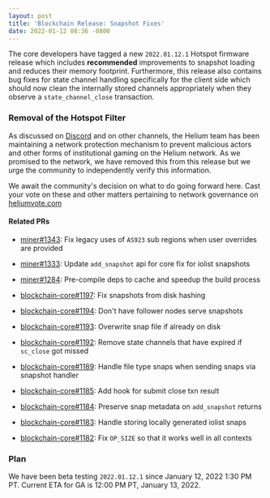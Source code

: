 ```yaml
---
layout: post
title: 'Blockchain Release: Snapshot Fixes'
date: 2022-01-12 08:36 -0800
---
```


The core developers have tagged a new `2022.01.12.1` Hotspot firmware release which includes
**recommended** improvements to snapshot loading and reduces their memory footprint. Furthermore,
this release also contains bug fixes for state channel handling specifically for the client side
which should now clean the internally stored channels appropriately when they observe a
`state_channel_close` transaction.

<!--truncate-->

### Removal of the Hotspot Filter

As discussed on
[Discord](https://discord.com/channels/404106811252408320/730418759298318346/930675333345206352) and
on other channels, the Helium team has been maintaining a network protection mechanism to prevent
malicious actors and other forms of institutional gaming on the Helium network. As we promised to
the network, we have removed this from this release but we urge the community to independently
verify this information.

We await the community's decision on what to do going forward here. Cast your vote on these and
other matters pertaining to network governance on [heliumvote.com](https://heliumvote.com)

#### Related PRs

- [miner#1343](https://github.com/helium/miner/pull/1343): Fix legacy uses of `AS923` sub regions
  when user overrides are provided
- [miner#1333](https://github.com/helium/miner/pull/1333): Update `add_snapshot` api for core fix
  for iolist snapshots
- [miner#1284](https://github.com/helium/miner/pull/1284): Pre-compile deps to cache and speedup the
  build process

- [blockchain-core#1197](https://github.com/helium/blockchain-core/pull/1197): Fix snapshots from
  disk hashing
- [blockchain-core#1194](https://github.com/helium/blockchain-core/pull/1194): Don't have follower
  nodes serve snapshots
- [blockchain-core#1193](https://github.com/helium/blockchain-core/pull/1193): Overwrite snap file
  if already on disk
- [blockchain-core#1192](https://github.com/helium/blockchain-core/pull/1192): Remove state channels
  that have expired if `sc_close` got missed
- [blockchain-core#1189](https://github.com/helium/blockchain-core/pull/1189): Handle file type
  snaps when sending snaps via snapshot handler
- [blockchain-core#1185](https://github.com/helium/blockchain-core/pull/1185): Add hook for submit
  close txn result
- [blockchain-core#1184](https://github.com/helium/blockchain-core/pull/1184): Preserve snap
  metadata on `add_snapshot` returns
- [blockchain-core#1183](https://github.com/helium/blockchain-core/pull/1183): Handle storing
  locally generated iolist snaps
- [blockchain-core#1182](https://github.com/helium/blockchain-core/pull/1182): Fix `OP_SIZE` so that
  it works well in all contexts

### Plan

We have been beta testing `2022.01.12.1` since January 12, 2022 1:30 PM PT. Current ETA for GA is
12:00 PM PT, January 13, 2022.
